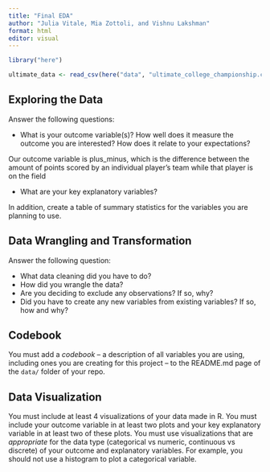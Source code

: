 ```yaml
---
title: "Final EDA"
author: "Julia Vitale, Mia Zottoli, and Vishnu Lakshman"
format: html
editor: visual
---
```


```r
library("here")
```

```r
ultimate_data <- read_csv(here("data", "ultimate_college_championship.csv"))
```

## Exploring the Data

Answer the following questions:

-   What is your outcome variable(s)? How well does it measure the outcome you are interested? How does it relate to your expectations?

Our outcome variable is plus_minus, which is the difference between the amount of points scored by an individual player's team while that player is on the field

-   What are your key explanatory variables?

In addition, create a table of summary statistics for the variables you are planning to use.

## Data Wrangling and Transformation

Answer the following question:

-   What data cleaning did you have to do?
-   How did you wrangle the data?
-   Are you deciding to exclude any observations? If so, why?
-   Did you have to create any new variables from existing variables? If so, how and why?

## Codebook

You must add a *codebook* -- a description of all variables you are using, including ones you are creating for this project -- to the README.md page of the `data/` folder of your repo.

## Data Visualization

You must include at least 4 visualizations of your data made in R. You must include your outcome variable in at least two plots and your key explanatory variable in at least two of these plots. You must use visualizations that are *appropriate* for the data type (categorical vs numeric, continuous vs discrete) of your outcome and explanatory variables. For example, you should not use a histogram to plot a categorical variable.
